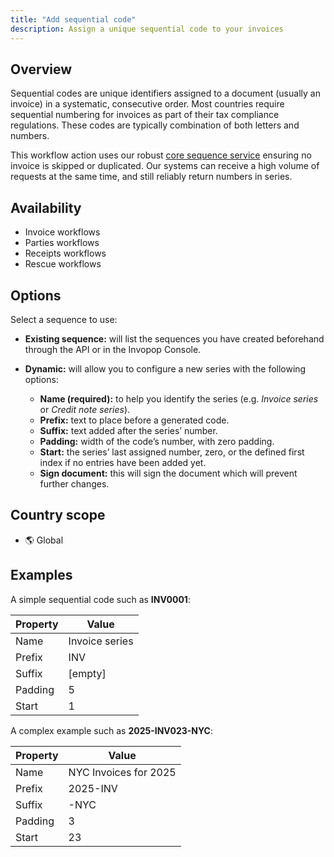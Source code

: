 ```yaml
---
title: "Add sequential code"
description: Assign a unique sequential code to your invoices
---
```


## Overview

Sequential codes are unique identifiers assigned to a document (usually an invoice) in a systematic, consecutive order. Most countries require sequential numbering for invoices as part of their tax compliance regulations. These codes are typically combination of both letters and numbers. 

This workflow action uses our robust [core sequence service](https://docs.invopop.com/api-ref/sequences/introduction) ensuring no invoice is skipped or duplicated. Our systems can receive a high volume of requests at the same time, and still reliably return numbers in series.

## Availability

* Invoice workflows
* Parties workflows
* Receipts workflows
* Rescue workflows

## Options

Select a sequence to use:

- **Existing sequence:** will list the sequences you have created beforehand through the API or in the Invopop Console.


- **Dynamic:** will allow you to configure a new series with the following options:
	- **Name (required):** to help you identify the series (e.g. _Invoice series_ or _Credit note series_).
	- **Prefix:** text to place before a generated code.
	- **Suffix:** text added after the series’ number.
	- **Padding:** width of the code’s number, with zero padding.
	- **Start:** the series’ last assigned number, zero, or the defined first index if no entries have been added yet.
	- **Sign document:** this will sign the document which will prevent further changes.

## Country scope

* 🌎 Global


## Examples

A simple sequential code such as **INV0001**:

| Property | Value          |
| -------- | ---------------|
| Name     | Invoice series |
| Prefix   | INV            |
| Suffix   | [empty]        |
| Padding  | 5              |
| Start    | 1              |

A complex example such as **2025-INV023-NYC**:

| Property | Value                 |
| -------- | ----------------------|
| Name     | NYC Invoices for 2025 |
| Prefix   | 2025-INV              |
| Suffix   | -NYC                  |
| Padding  | 3             				 |
| Start    | 23                    |

